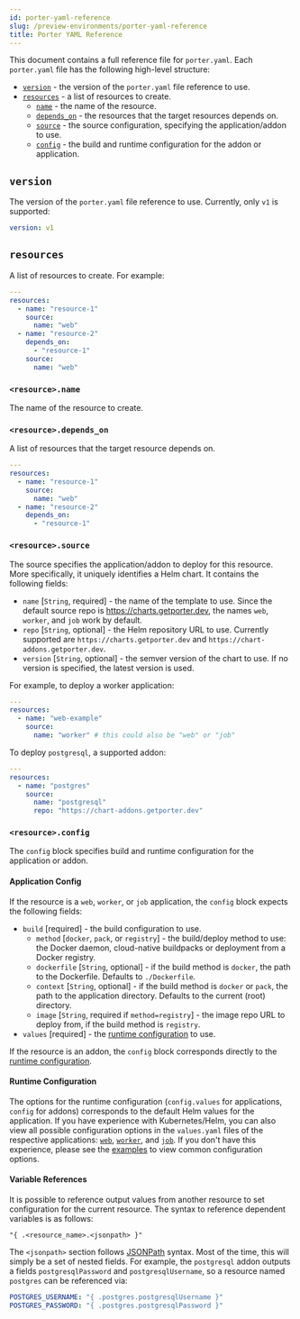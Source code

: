 ```yaml
---
id: porter-yaml-reference
slug: /preview-environments/porter-yaml-reference
title: Porter YAML Reference
---
```


This document contains a full reference file for `porter.yaml`. Each `porter.yaml` file has the following high-level structure:

- [`version`](#version) - the version of the `porter.yaml` file reference to use.
- [`resources`](#resources) - a list of resources to create.
  - [`name`](#resourcename) - the name of the resource.
  - [`depends_on`](#resourcedepends_on) - the resources that the target resources depends on.
  - [`source`](#resourcesource) - the source configuration, specifying the application/addon to use.
  - [`config`](#resourceconfig) - the build and runtime configuration for the addon or application.

## `version`

The version of the `porter.yaml` file reference to use. Currently, only `v1` is supported:

```yaml
version: v1
```

## `resources`

A list of resources to create. For example:

```yaml
---
resources:
  - name: "resource-1"
    source:
      name: "web"
  - name: "resource-2"
    depends_on:
      - "resource-1"
    source:
      name: "web"
```

### `<resource>.name`

The name of the resource to create.

### `<resource>.depends_on`

A list of resources that the target resource depends on.

```yaml
---
resources:
  - name: "resource-1"
    source:
      name: "web"
  - name: "resource-2"
    depends_on:
      - "resource-1"
```

### `<resource>.source`

The source specifies the application/addon to deploy for this resource. More specifically, it uniquely identifies a Helm chart. It contains the following fields:

- `name` \[`String`, required\] - the name of the template to use. Since the default source repo is https://charts.getporter.dev, the names `web`, `worker`, and `job` work by default.
- `repo` \[`String`, optional\] - the Helm repository URL to use. Currently supported are `https://charts.getporter.dev` and `https://chart-addons.getporter.dev`.
- `version` \[`String`, optional\] - the semver version of the chart to use. If no version is specified, the latest version is used.

For example, to deploy a worker application:

```yaml
---
resources:
  - name: "web-example"
    source:
      name: "worker" # this could also be "web" or "job"
```

To deploy `postgresql`, a supported addon:

```yaml
---
resources:
  - name: "postgres"
    source:
      name: "postgresql"
      repo: "https://chart-addons.getporter.dev"
```

### `<resource>.config`

The `config` block specifies build and runtime configuration for the application or addon.

#### Application Config

If the resource is a `web`, `worker`, or `job` application, the `config` block expects the following fields:

- `build` \[required\] - the build configuration to use.
  - `method` \[`docker`, `pack`, or `registry`\] - the build/deploy method to use: the Docker daemon, cloud-native buildpacks or deployment from a Docker registry.
  - `dockerfile` \[`String`, optional\] - if the build method is `docker`, the path to the Dockerfile. Defaults to `./Dockerfile`.
  - `context` \[`String`, optional\] - if the build method is `docker` or `pack`, the path to the application directory. Defaults to the current (root) directory.
  - `image` \[`String`, required if `method=registry`\] - the image repo URL to deploy from, if the build method is `registry`.
- `values` \[required\] - the [runtime configuration](#runtime-configuration) to use.

If the resource is an addon, the `config` block corresponds directly to the [runtime configuration](#runtime-configuration).

#### Runtime Configuration

The options for the runtime configuration (`config.values` for applications, `config` for addons) corresponds to the default Helm values for the application. If you have experience with Kubernetes/Helm, you can also view all possible configuration options in the `values.yaml` files of the respective applications: [`web`](https://github.com/porter-dev/porter-charts/blob/master/applications/web/values.yaml), [`worker`](https://github.com/porter-dev/porter-charts/blob/master/applications/worker/values.yaml), and [`job`](https://github.com/porter-dev/porter-charts/blob/master/applications/job/values.yaml). If you don't have this experience, please see the [examples](./examples) to view common configuration options.

#### Variable References

It is possible to reference output values from another resource to set configuration for the current resource. The syntax to reference dependent variables is as follows:

```
"{ .<resource_name>.<jsonpath> }"
```

The `<jsonpath>` section follows [JSONPath](https://goessner.net/articles/JsonPath/index.html#e2) syntax. Most of the time, this will simply be a set of nested fields. For example, the `postgresql` addon outputs a fields `postgresqlPassword` and `postgresqlUsername`, so a resource named `postgres` can be referenced via:

```yaml
POSTGRES_USERNAME: "{ .postgres.postgresqlUsername }"
POSTGRES_PASSWORD: "{ .postgres.postgresqlPassword }"
```
